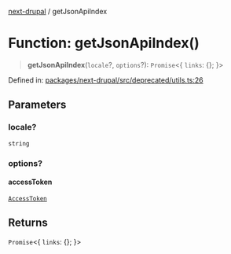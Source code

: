 [next-drupal](../globals.mdx) / getJsonApiIndex

# Function: getJsonApiIndex()

> **getJsonApiIndex**(`locale`?, `options`?): `Promise`\<\{ `links`: \{\}; \}\>

Defined in: [packages/next-drupal/src/deprecated/utils.ts:26](https://github.com/chapter-three/next-drupal/blob/b814feb907442ea504825c35810c973aeb865442/packages/next-drupal/src/deprecated/utils.ts#L26)

## Parameters

### locale?

`string`

### options?

#### accessToken

[`AccessToken`](../interfaces/AccessToken.mdx)

## Returns

`Promise`\<\{ `links`: \{\}; \}\>
